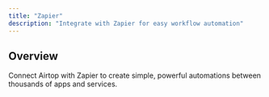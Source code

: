 ```yaml
---
title: "Zapier"
description: "Integrate with Zapier for easy workflow automation"
---
```


## Overview

Connect Airtop with Zapier to create simple, powerful automations between thousands of apps and services.
